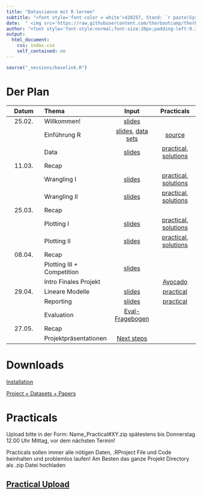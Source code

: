 ```yaml
---
title: "Datascience mit R lernen"
subtitle: "<font style='font-color = white'>420257, Stand: `r paste(Sys.Date())`</font>"
date:  " <img src='https://raw.githubusercontent.com/therbootcamp/therbootcamp.github.io/master/_sessions/_image/by-sa.png' style= 'height:14.7px;vertical-align:baseline'/>"
author: "<font style='font-style:normal;font-size:20px;padding-left:9.3px'>FS 2022</font>"
output:
  html_document:
    css: index.css
    self_contained: no
---
```


```r
source("_sessions/baselink.R")
```

# Der Plan

|Datum|Thema|Input|Practicals|
|:--:|:-|:--:|:--:|
|25.02.| Willkommen! | [slides](_sessions/Welcome/Welcome.html) | | 
|      | Einführung R | [slides](_sessions/IntroToR/IntroToR.html), [data sets](https://michaelschulte.github.io/RDS_FS2022/1_Data/RDS_data.zip) | [source](_sessions/IntroToR/IntroToR_interactive.R) |
|      | Data | [slides](_sessions/Data/Data.html) | [practical](_sessions/Data/Data_practical.html), [solutions](_sessions/Data/Data_practical_solutions.html)|
|11.03.| Recap | | | 
|| Wrangling I | [slides](_sessions/Wrangling/Wrangling.html)|[practical](_sessions/Wrangling/Wrangling_practical.html), [solutions](_sessions/Wrangling/Wrangling_practical_solutions.html)|  
|      | Wrangling II | [slides](_sessions/WranglingII/WranglingII.html) | [practical](_sessions/WranglingII/WranglingII_practical.html), [solutions](_sessions/WranglingII/WranglingII_practical_solutions.html)|
|25.03.| Recap | | | 
|| Plotting I | [slides](_sessions/PlottingI/PlottingI.html) | [practical](_sessions/PlottingI/PlottingI_practicaI.html), [solutions](_sessions/PlottingI/PlottingI_practicaI_solutions.html)
|| Plotting II | [slides](_sessions/PlottingII/PlottingII.html) | [practical](_sessions/PlottingII/PlottingII_practical.html), [solutions](_sessions/PlottingII/PlottingII_practical_solutions.html)|
|08.04.| Recap | | | 
|| Plotting III + Competition |[slides](_sessions/PlottingIII/PlottingIII.html)|<!---[Competition](_sessions/PlottingIII/Competition.html)-->| |
||Intro Finales Projekt||[Avocado](_sessions/Project/Final.html)||
|29.04.| Lineare Modelle |[slides](_sessions/LinearModelsI/LinearModelsI.html)| [practical](_sessions/LinearModelsI/LinearModelsI_practical.html)<!---, [solutions](_sessions/LinearModelsI/LinearModelsI_practical_solutions.html)-->| |
|| Reporting | [slides](_sessions/Reporting/Reporting.html)| [practical](_sessions/Reporting/Reporting_practical.html)<!---, [solutions](_sessions/Reporting/Reporting_practical_solutions.html)-->||
|| Evaluation | [Eval-Fragebogen](https://scanserveruls.unibe.ch/evasys/online.php?pswd=LT1PR)|||
|27.05.| Recap | | | 
|| Projektpräsentationen |[Next steps](_sessions/NextSteps/NextSteps.html) | <!---[feedback](https://forms.gle/38LagXxyH2cMHynt8), [evaluation](https://www.dropbox.com/s/lin8heqvmcemyxd/FS21-Seminar_Datascience_mit_R_lernen.pdf?dl=0)--->| 

# Downloads

[Installation](installation.html)

[Project + Datasets + Papers](`r noquote(baselink)`_materials/RDS_Project.zip)

# Practicals

Upload bitte in der Form: Name_Practical#XY.zip spätestens bis Donnerstag 12.00 Uhr Mittag, vor dem nächsten Termin!

Practicals sollen immer alle nötigen Daten, .RProject File und Code beinhalten und problemlos laufen! Am Besten das ganze Projekt Directory als .zip Datei hochladen

<h2>[Practical Upload](https://www.dropbox.com/request/yKJIygRY1BZkpOj3ljMb)</h2>